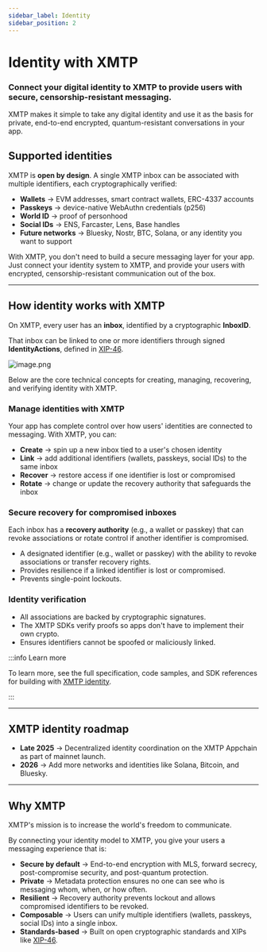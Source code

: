 ```yaml
---
sidebar_label: Identity
sidebar_position: 2
---
```


# Identity with XMTP

### Connect your digital identity to XMTP to provide users with secure, censorship-resistant messaging.

XMTP makes it simple to take any digital identity and use it as the basis for private, end-to-end encrypted, quantum-resistant conversations in your app.

## Supported identities

XMTP is **open by design**. A single XMTP inbox can be associated with multiple identifiers, each cryptographically verified:

- **Wallets** → EVM addresses, smart contract wallets, ERC-4337 accounts
- **Passkeys** → device-native WebAuthn credentials (p256)
- **World ID** → proof of personhood
- **Social IDs** → ENS, Farcaster, Lens, Base handles
- **Future networks** → Bluesky, Nostr, BTC, Solana, or any identity you want to support

With XMTP, you don't need to build a secure messaging layer for your app. Just connect your identity system to XMTP, and provide your users with encrypted, censorship-resistant communication out of the box.

---

## How identity works with XMTP

On XMTP, every user has an **inbox**, identified by a cryptographic **InboxID**.

That inbox can be linked to one or more identifiers through signed **IdentityActions**, defined in [XIP-46](https://community.xmtp.org/t/xip-46-multi-wallet-identity/639?utm_source=chatgpt.com).

![image.png](/img/id-tree.png)

Below are the core technical concepts for creating, managing, recovering, and verifying identity with XMTP. 

### Manage identities with XMTP

Your app has complete control over how users' identities are connected to messaging. With XMTP, you can:

- **Create** → spin up a new inbox tied to a user's chosen identity
- **Link** → add additional identifiers (wallets, passkeys, social IDs) to the same inbox
- **Recover** → restore access if one identifier is lost or compromised
- **Rotate** → change or update the recovery authority that safeguards the inbox

### Secure recovery for compromised inboxes

Each inbox has a **recovery authority** (e.g., a wallet or passkey) that can revoke associations or rotate control if another identifier is compromised.

- A designated identifier (e.g., wallet or passkey) with the ability to revoke associations or transfer recovery rights.
- Provides resilience if a linked identifier is lost or compromised.
- Prevents single-point lockouts.

### Identity verification

- All associations are backed by cryptographic signatures.
- The XMTP SDKs verify proofs so apps don't have to implement their own crypto.
- Ensures identifiers cannot be spoofed or maliciously linked.

:::info Learn more

To learn more, see the full specification, code samples, and SDK references for building with [XMTP identity](https://docs.xmtp.org/chat-apps/core-messaging/manage-inboxes).

:::

---

## XMTP identity roadmap

- **Late 2025** → Decentralized identity coordination on the XMTP Appchain as part of mainnet launch.
- **2026** → Add more networks and identities like Solana, Bitcoin, and Bluesky.

---

## Why XMTP

XMTP's mission is to increase the world's freedom to communicate. 

By connecting your identity model to XMTP, you give your users a messaging experience that is:

- **Secure by default** → End-to-end encryption with MLS, forward secrecy, post-compromise security, and post-quantum protection.
- **Private** → Metadata protection ensures no one can see who is messaging whom, when, or how often.
- **Resilient** → Recovery authority prevents lockout and allows compromised identifiers to be revoked.
- **Composable** → Users can unify multiple identifiers (wallets, passkeys, social IDs) into a single inbox.
- **Standards-based** → Built on open cryptographic standards and XIPs like [XIP-46](https://community.xmtp.org/t/xip-46-multi-wallet-identity/639?utm_source=chatgpt.com).
